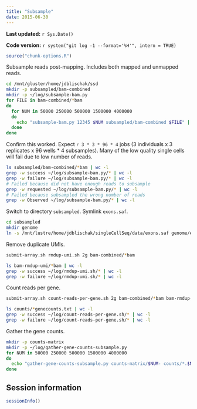 ```yaml
---
title: "Subsample"
date: 2015-06-30
---
```


**Last updated:** `r Sys.Date()`

**Code version:** `r system("git log -1 --format='%H'", intern = TRUE)`

```r
source("chunk-options.R")
```

Subsample reads post-mapping.
Includes both mapped and unmapped reads.

```bash
cd /mnt/gluster/home/jdblischak/ssd
mkdir -p subsampled/bam-combined
mkdir -p ~/log/subsample-bam.py
for FILE in bam-combined/*bam
do
  for NUM in 50000 250000 500000 1500000 4000000
  do
    echo "subsample-bam.py 12345 $NUM subsampled/bam-combined $FILE" | qsub -l h_vmem=3g -V -cwd -N sub -j y -o ~/log/subsample-bam.py -q blades.q
  done
done
```

Confirm this worked.
Expect `r 3 * 3 * 96 * 4` jobs (3 individuals x 3 replicates x 96 wells * 4 subsamples).
Many of the low quality single cells will fail due to low number of reads.

```bash
ls subsampled/bam-combined/*bam | wc -l
grep -w success ~/log/subsample-bam.py/* | wc -l
grep -w failure ~/log/subsample-bam.py/* | wc -l
# Failed because did not have enough reads to subsample
grep -w requested ~/log/subsample-bam.py/* | wc -l
# Failed because subsampled the wrong number of reads
grep -w Observed ~/log/subsample-bam.py/* | wc -l
```

Switch to directory `subsampled`.
Symlink `exons.saf`.

```bash
cd subsampled
mkdir genome
ln -s /mnt/lustre/home/jdblischak/singleCellSeq/data/exons.saf genome/exons.saf
```

Remove duplicate UMIs.

```bash
submit-array.sh rmdup-umi.sh 2g bam-combined/*bam
```

```bash
ls bam-rmdup-umi/*bam | wc -l
grep -w success ~/log/rmdup-umi.sh/* | wc -l
grep -w failure ~/log/rmdup-umi.sh/* | wc -l
```

Count reads per gene.

```bash
submit-array.sh count-reads-per-gene.sh 2g bam-combined/*bam bam-rmdup-umi/*bam
```

```bash
ls counts/*genecounts.txt | wc -l
grep -w success ~/log/count-reads-per-gene.sh/* | wc -l
grep -w failure ~/log/count-reads-per-gene.sh/* | wc -l
```

Gather the gene counts.

```bash
mkdir -p counts-matrix
mkdir -p ~/log/gather-gene-counts-subsample.py
for NUM in 50000 250000 500000 1500000 4000000
do
  echo "gather-gene-counts-subsample.py counts-matrix/$NUM- counts/*.$NUM.*genecounts.txt" | qsub -l h_vmem=2g -cwd -V -j y -o ~/log/gather-gene-counts-subsample.py -N gene-counts-$NUM -q blades.q
done
```

## Session information

```r
sessionInfo()
```
